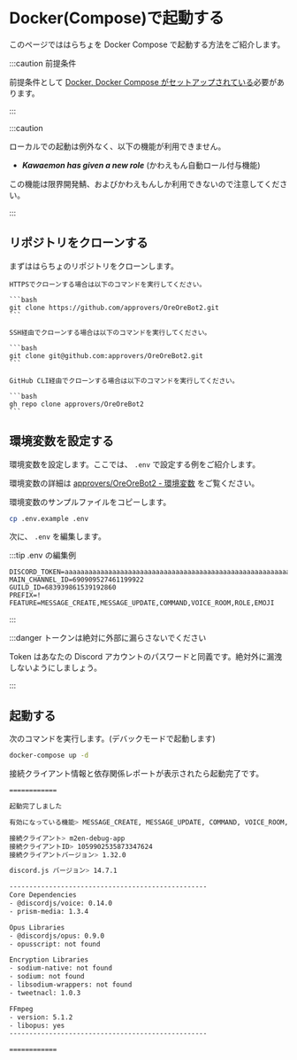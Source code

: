 
# Docker(Compose)で起動する

このページでははらちょを Docker Compose で起動する方法をご紹介します。

:::caution 前提条件

前提条件として [Docker, Docker Compose がセットアップされている](https://docs.docker.com/get-docker/)必要があります。

:::

:::caution

ローカルでの起動は例外なく、以下の機能が利用できません。

- **_Kawaemon has given a new role_** (かわえもん自動ロール付与機能)

この機能は限界開発鯖、およびかわえもんしか利用できないので注意してください。

:::

## リポジトリをクローンする

まずははらちょのリポジトリをクローンします。

<Tabs>
  <TabItem value="https" label="Https">

    HTTPSでクローンする場合は以下のコマンドを実行してください。

    ```bash
    git clone https://github.com/approvers/OreOreBot2.git
    ```

  </TabItem>
  <TabItem value="ssh" label="SSH">

    SSH経由でクローンする場合は以下のコマンドを実行してください。

    ```bash
    git clone git@github.com:approvers/OreOreBot2.git
    ```

  </TabItem>
  <TabItem value="cli" label="GitHub CLI">

    GitHub CLI経由でクローンする場合は以下のコマンドを実行してください。

    ```bash
    gh repo clone approvers/OreOreBot2
    ```

  </TabItem>
</Tabs>

## 環境変数を設定する

環境変数を設定します。ここでは、 `.env` で設定する例をご紹介します。

環境変数の詳細は [approvers/OreOreBot2 - 環境変数](https://github.com/approvers/OreOreBot2#%E7%92%B0%E5%A2%83%E5%A4%89%E6%95%B0) をご覧ください。

環境変数のサンプルファイルをコピーします。

```bash
cp .env.example .env
```

次に、 `.env` を編集します。

:::tip .env の編集例

```env
DISCORD_TOKEN=aaaaaaaaaaaaaaaaaaaaaaaaaaaaaaaaaaaaaaaaaaaaaaaaaaaaaaaaaaaaaaaa
MAIN_CHANNEL_ID=690909527461199922
GUILD_ID=683939861539192860
PREFIX=!
FEATURE=MESSAGE_CREATE,MESSAGE_UPDATE,COMMAND,VOICE_ROOM,ROLE,EMOJI
```

:::

:::danger トークンは絶対に外部に漏らさないでください

Token はあなたの Discord アカウントのパスワードと同義です。絶対外に漏洩しないようにしましょう。

:::

## 起動する

次のコマンドを実行します。(デバックモードで起動します)

```bash
docker-compose up -d
```

接続クライアント情報と依存関係レポートが表示されたら起動完了です。

```bash
============

起動完了しました

有効になっている機能> MESSAGE_CREATE, MESSAGE_UPDATE, COMMAND, VOICE_ROOM, ROLE, EMOJI

接続クライアント> m2en-debug-app
接続クライアントID> 1059902535873347624
接続クライアントバージョン> 1.32.0

discord.js バージョン> 14.7.1

--------------------------------------------------
Core Dependencies
- @discordjs/voice: 0.14.0
- prism-media: 1.3.4

Opus Libraries
- @discordjs/opus: 0.9.0
- opusscript: not found

Encryption Libraries
- sodium-native: not found
- sodium: not found
- libsodium-wrappers: not found
- tweetnacl: 1.0.3

FFmpeg
- version: 5.1.2
- libopus: yes
--------------------------------------------------

============
```
